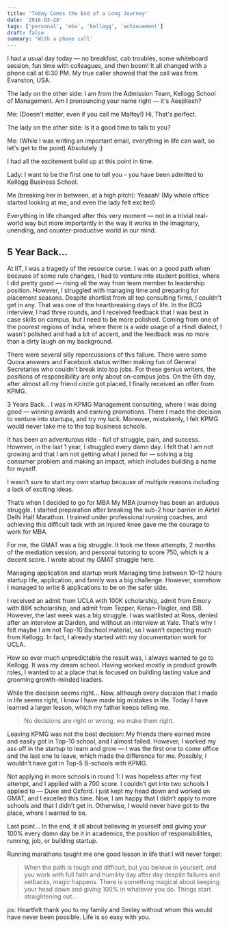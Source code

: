 ```yaml
---
title: 'Today Comes the End of a Long Journey'
date: '2018-03-28'
tags: ['personal', 'mba', 'kellogg', 'achievement']
draft: false
summary: 'With a phone call'
---
```


I had a usual day today — no breakfast, cab troubles, some whiteboard session, fun time with colleagues, and then boom! It all changed with a phone call at 6:30 PM. My true caller showed that the call was from Evanston, USA.

The lady on the other side: I am from the Admission Team, Kellogg School of Management. Am I pronouncing your name right — it's Aeejiitesh?

Me: (Doesn't matter, even if you call me Malfoy!) Hi, That's perfect.

The lady on the other side: Is it a good time to talk to you?

Me: (While I was writing an important email, everything in life can wait, so let's get to the point) Absolutely :)

I had all the excitement build up at this point in time.

Lady: I want to be the first one to tell you - you have been admitted to Kellogg Business School.

Me (breaking her in between, at a high pitch): Yeaaah! (My whole office started looking at me, and even the lady felt excited)

Everything in life changed after this very moment — not in a trivial real-world way but more importantly in the way it works in the imaginary, unending, and counter-productive world in our mind.

## 5 Year Back…

At IIT, I was a tragedy of the resource curse. I was on a good path when because of some rule changes, I had to venture into student politics, where I did pretty good — rising all the way from team member to leadership position. However, I struggled with managing time and preparing for placement seasons. Despite shortlist from all top consulting firms, I couldn't get in any. That was one of the heartbreaking days of life. In the BCG interview, I had three rounds, and I received feedback that I was best in case skills on campus, but I need to be more polished. Coming from one of the poorest regions of India, where there is a wide usage of a Hindi dialect, I wasn't polished and had a bit of accent, and the feedback was no more than a dirty laugh on my background.

There were several silly repercussions of this failure. There were some Quora answers and Facebook status written making fun of General Secretaries who couldn't break into top jobs. For these genius writers, the positions of responsibility are only about on-campus jobs.
On the 6th day, after almost all my friend circle got placed, I finally received an offer from KPMG.

3 Years Back…
I was in KPMG Management consulting, where I was doing good — winning awards and earning promotions. There I made the decision to venture into startups, and try my luck. Moreover, mistakenly, I felt KPMG would never take me to the top business schools.

It has been an adventurous ride - full of struggle, pain, and success. However, in the last 1 year, I struggled every damn day. I felt that I am not growing and that I am not getting what I joined for — solving a big consumer problem and making an impact, which includes building a name for myself.

I wasn’t sure to start my own startup because of multiple reasons including a lack of exciting ideas.

That’s when I decided to go for MBA
My MBA journey has been an arduous struggle. I started preparation after breaking the sub-2 hour barrier in Airtel Delhi Half Marathon. I trained under professional running coaches, and achieving this difficult task with an injured knee gave me the courage to work for MBA.

For me, the GMAT was a big struggle. It took me three attempts, 2 months of the mediation session, and personal tutoring to score 750, which is a decent score. I wrote about my GMAT struggle here.

Managing application and startup work
Managing time between 10–12 hours startup life, application, and family was a big challenge. However, somehow I managed to write 8 applications to be on the safer side.

I received an admit from UCLA with 100K scholarship, admit from Emory with 88K scholarship, and admit from Tepper, Kenan-Flagler, and ISB.
However, the last week was a big struggle. I was waitlisted at Ross, denied after an interview at Darden, and without an interview at Yale. That’s why I felt maybe I am not Top-10 Bschool material, so I wasn’t expecting much from Kellogg. In fact, I already started with my documentation work for UCLA.

How so ever much unpredictable the result was, I always wanted to go to Kellogg. It was my dream school. Having worked mostly in product growth roles, I wanted to at a place that is focused on building lasting value and grooming growth-minded leaders.

While the decision seems right…
Now, although every decision that I made in life seems right, I know I have made big mistakes in life. Today I have learned a larger lesson, which my father keeps telling me.

> No decisions are right or wrong, we make them right.

Leaving KPMG was not the best decision: My friends there earned more and easily got in Top-10 school, and I almost failed. However, I worked my ass off in the startup to learn and grow — I was the first one to come office and the last one to leave, which made the difference for me. Possibly, I wouldn’t have got in Top-5 B-schools with KPMG.

Not applying in more schools in round 1: I was hopeless after my first attempt, and I applied with a 700 score. I couldn’t get into two schools I applied to — Duke and Oxford. I just kept my head down and worked on GMAT, and I excelled this time. Now, I am happy that I didn’t apply to more schools and that I didn’t get in. Otherwise, I would never have got to the place, where I wanted to be.

Last point…
In the end, it all about believing in yourself and giving your 100% every damn day be it in academics, the position of responsibilities, running, job, or building startup.

Running marathons taught me one good lesson in life that I will never forget:

> When the path is tough and difficult, but you believe in yourself, and you work with full faith and humility day after day despite failures and setbacks, magic happens. There is something magical about keeping your head down and giving 100% in whatever you do. Things start straightening out…

ps: Heartfelt thank you to my family and Smiley without whom this would have never been possible. Life is so easy with you.
